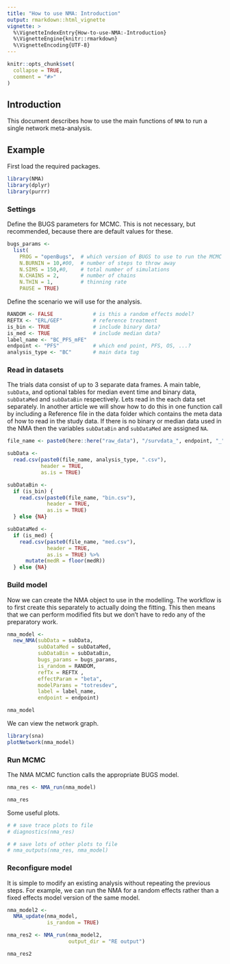 ```yaml
---
title: "How to use NMA: Introduction"
output: rmarkdown::html_vignette
vignette: >
  %\VignetteIndexEntry{How-to-use-NMA:-Introduction}
  %\VignetteEngine{knitr::rmarkdown}
  %\VignetteEncoding{UTF-8}
---
```


```r
knitr::opts_chunk$set(
  collapse = TRUE,
  comment = "#>"
)
```

## Introduction

This document describes how to use the main functions of `NMA` to run a single network meta-analysis.

## Example

First load the required packages.

```r
library(NMA)
library(dplyr)
library(purrr)
```

### Settings

Define the BUGS parameters for MCMC.
This is not necessary, but recommended, because there are default values for these.

```r
bugs_params <-
  list(
    PROG = "openBugs",  # which version of BUGS to use to run the MCMC
    N.BURNIN = 10,#00,  # number of steps to throw away
    N.SIMS = 150,#0,    # total number of simulations
    N.CHAINS = 2,       # number of chains
    N.THIN = 1,         # thinning rate
    PAUSE = TRUE)
```

Define the scenario we will use for the analysis.

```r
RANDOM <- FALSE             # is this a random effects model?
REFTX <- "ERL/GEF"          # reference treatment
is_bin <- TRUE              # include binary data?
is_med <- TRUE              # include median data?
label_name <- "BC_PFS_mFE"
endpoint <- "PFS"           # which end point, PFS, OS, ...?
analysis_type <- "BC"       # main data tag
```


### Read in datasets

The trials data consist of up to 3 separate data frames.
A main table, `subData`, and optional tables for median event time and binary data, `subDataMed` and `subDataBin` respectively.
Lets read in the each data set separately.
In another article we will show how to do this in one function call by including a Reference file in the data folder which contains the meta data of how to read in the study data.
If there is no binary or median data used in the NMA then the variables `subDataBin` and `subDataMed` are assigned `NA`.

```r
file_name <- paste0(here::here("raw_data"), "/survdata_", endpoint, "_")

subData <-
  read.csv(paste0(file_name, analysis_type, ".csv"),
           header = TRUE,
           as.is = TRUE)

subDataBin <-
  if (is_bin) {
    read.csv(paste0(file_name, "bin.csv"),
             header = TRUE,
             as.is = TRUE)
  } else {NA}

subDataMed <-
  if (is_med) {
    read.csv(paste0(file_name, "med.csv"),
             header = TRUE,
             as.is = TRUE) %>% 
      mutate(medR = floor(medR))
  } else {NA}
```


### Build model

Now we can create the NMA object to use in the modelling.
The workflow is to first create this separately to actually doing the fitting.
This then means that we can perform modified fits but we don't have to redo any of the preparatory work.

```r
nma_model <-
  new_NMA(subData = subData,
          subDataMed = subDataMed,
          subDataBin = subDataBin,
          bugs_params = bugs_params,
          is_random = RANDOM,
          refTx = REFTX ,
          effectParam = "beta",
          modelParams = "totresdev",
          label = label_name,
          endpoint = endpoint)

nma_model
```

We can view the network graph.

```r
library(sna)
plotNetwork(nma_model)
```


### Run MCMC

The NMA MCMC function calls the appropriate BUGS model.

```r
nma_res <- NMA_run(nma_model)

nma_res
```

Some useful plots.

```r
# # save trace plots to file
# diagnostics(nma_res)

# # save lots of other plots to file
# nma_outputs(nma_res, nma_model)
```

### Reconfigure model

It is simple to modify an existing analysis without repeating the previous steps.
For example, we can run the NMA for a random effects rather than a fixed effects model version of the same model.

```r
nma_model2 <-
  NMA_update(nma_model,
             is_random = TRUE)

nma_res2 <- NMA_run(nma_model2,
                    output_dir = "RE output")

nma_res2
```
